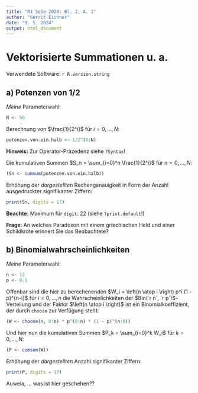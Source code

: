 ```yaml
---
title: "R1 SoSe 2024: Bl. 2, A. 1"
author: "Gerrit Eichner"
date: "9. 5. 2024"
output: html_document
---
```


# Vektorisierte Summationen u. a.

Verwendete Software: `r R.version.string`

## a) Potenzen von 1/2

*Meine* Parameterwahl:
```r
N <- 50
```

Berechnung von $\frac{1}{2^i}$ für $i = 0, \ldots, N$:
```r
potenzen.von.ein.halb <- 1/2^(0:N)
```

**Hinweis:** Zur Operator-Präzedenz siehe `?Syntax`!


Die kumulativen Summen $S_n = \sum_{i=0}^n \frac{1}{2^i}$ für $n = 0, \ldots, N$:
```r
(Sn <- cumsum(potenzen.von.ein.halb))
```

Erhöhung der *dargestellten* Rechengenauigkeit in
Form der Anzahl ausgedruckter signifikanter Ziffern:
```r
print(Sn, digits = 17)
```

**Beachte:** Maximum für `digit`: 22 (siehe `?print.default`!)


**Frage**: An welches Paradoxon mit einem griechischen Held und
einer Schildkröte erinnert Sie das Beobachtete?


## b) Binomialwahrscheinlichkeiten

*Meine* Parameterwahl:
```r
n <- 12
p <- 0.1
```

Offenbar sind die hier zu berechenenden
$W_i = \left(n \atop i \right) p^i (1 - p)^{n-i}$ für $i = 0, \ldots, n$
die Wahrscheinlichkeiten der $Bin(`r n`, `r p`)$-Verteilung und der
Faktor $\left(n \atop i \right)$ ist ein Binomialkoeffizient, der durch
`choose` zur Verfügung steht:
```r
(W <- choose(n, 0:n) * p^(0:n) * (1 - p)^(n:0))
```

Und hier nun die kumulativen Summen
$P_k = \sum_{i=0}^k W_i$ für $k = 0, \ldots, N$:
```r
(P <- cumsum(W))
```

Erhöhung der *dargestellten* Anzahl signifikanter Ziffern:
```r
print(P, digits = 17)
```
Auweia, ... was ist hier geschehen??
